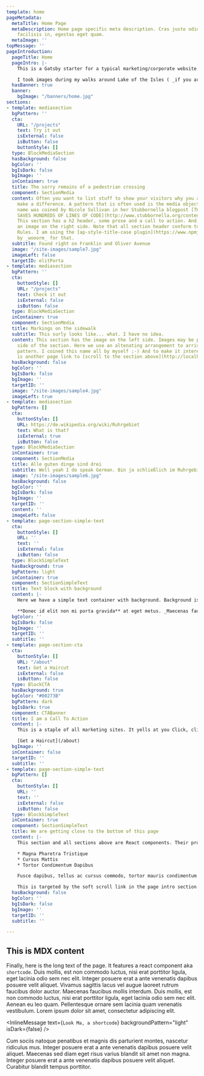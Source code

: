```yaml
---
template: home
pageMetadata:
  metaTitle: Home Page
  metaDescription: Home page specific meta description. Cras justo odio, dapibus ac
    facilisis in, egestas eget quam.
  metaImage: ''
topMessage: ''
pageIntroduction:
  pageTitle: Home
  pageIntro: |-
    This is a Gatsby starter for a typical marketing/corporate website. Content is created with [MDX](https://www.gatsbyjs.org/docs/mdx/). It lets you write JSX embedded inside Markdown. It’s a great combination because it allows you to use Markdown’s terse syntax (such as # Heading) for your content and JSX for more advanced, or reusable components. This page is using several components and then at the bottom there is also some markdown body text.

    I took images during my walks around Lake of the Isles ( _if you are from Minneapolis you know where that is_ ) to provide some interesting visuals. This home page features a simple banner and startes with an introduction that features a somewhat larger font size, well, it is an intro after all. Inside this intro you'll find an [in-page link to a section below. Please click it.](http://localhost:8000/#testTarget). Throughout the site smooth scrolling is implemented with [smooth-scroll](https://github.com/cferdinandi/smooth-scroll) a plugin by _cferdinandi_. I'd have liked to use `scroll-behavior: smooth;` which is browser native but Safari doesn't support it and a couple of polyfills didn't seem to work. Once you start scrolling a back-to-top link will appear in the lower right corner of the page, which will scroll the page back to... wait for it... the top of the page.
  hasBanner: true
  banner:
    bgImage: "/banners/home.jpg"
sections:
- template: mediasection
  bgPattern: ''
  cta:
    URL: "/projects"
    text: Try it out
    isExternal: false
    isButton: false
    buttonStyle: []
  type: BlockMediaSection
  hasBackground: false
  bgColor: ''
  bgIsDark: false
  bgImage: ''
  inContainer: true
  title: The sorry remains of a pedestrian crossing
  component: SectionMedia
  content: Often you want to list stuff to show your visitors why you and your products
    make a difference. A pattern that is often used is the media object pattern. This
    name was coined by Nicole Sullivan in her Stubbornella blogpost [THE MEDIA OBJECT
    SAVES HUNDREDS OF LINES OF CODE](http://www.stubbornella.org/content/2010/06/25/the-media-object-saves-hundreds-of-lines-of-code/).
    This section has a h2 header, some prose and a call to action. And, of course,
    an image on the right side. Note that all section header conform to AP Style Capitalization
    Rules. I am using the [ap-style-title-case plugin](https://www.npmjs.com/package/ap-style-title-case)
    by _wooorm_ for that.
  subtitle: Found right on Franklin and Oliver Avenue
  image: "/site-images/sample7.jpg"
  imageLeft: false
  targetID: elitPorta
- template: mediasection
  bgPattern: ''
  cta:
    buttonStyle: []
    URL: "/projects"
    text: Check it out
    isExternal: false
    isButton: false
  type: BlockMediaSection
  inContainer: true
  component: SectionMedia
  title: Markings on the sidewalk
  subtitle: This surly looks like... what. I have no idea.
  content: This section has the image on the left side. Images may be placed on either
    side of the section. Here we use an altenating arrangement to arrive at a ZigZag
    pattern. I coined this name all by myself ;-) And to make it interesting there
    is another page link to [scroll to the section above](http://localhost:8000/#elitPorta).
  hasBackground: false
  bgColor: ''
  bgIsDark: false
  bgImage: ''
  targetID: ''
  image: "/site-images/sample4.jpg"
  imageLeft: true
- template: mediasection
  bgPattern: []
  cta:
    buttonStyle: []
    URL: https://de.wikipedia.org/wiki/Ruhrgebiet
    text: What is that?
    isExternal: true
    isButton: false
  type: BlockMediaSection
  inContainer: true
  component: SectionMedia
  title: Alle guten dinge sind drei
  subtitle: Well yeah I do speak German. Bin ja schließlich im Ruhrgebiet geboren.
  image: "/site-images/sample6.jpg"
  hasBackground: false
  bgColor: ''
  bgIsDark: false
  bgImage: ''
  targetID: ''
  content: ''
  imageLeft: false
- template: page-section-simple-text
  cta:
    buttonStyle: []
    URL: ''
    text: ''
    isExternal: false
    isButton: false
  type: BlockSimpleText
  hasBackground: true
  bgPattern: light
  inContainer: true
  component: SectionSimpleText
  title: Text block with background
  content: |-
    Here we have a simple text container with background. Background is courtesy of [Gradient Magic](https://www.gradientmagic.com/), a free gallery of fantastic and unique CSS gradients. Since we are using MDX to author content, this content may also include react components. In this website I am using this capability like Wordpress uses Shortcodes. An example is used down a couple of sections.

    **Donec id elit non mi porta gravida** at eget metus. _Maecenas faucibus mollis interdum_. Fusce dapibus, tellus ac cursus commodo, tortor mauris condimentum nibh, ut fermentum massa justo sit amet risus. Maecenas faucibus mollis interdum. Duis mollis, **est non commodo luctus**, nisi erat porttitor ligula, eget lacinia odio sem nec elit.
  bgColor: ''
  bgIsDark: false
  bgImage: ''
  targetID: ''
  subtitle: ''
- template: page-section-cta
  cta:
    buttonStyle: []
    URL: "/about"
    text: Get a Haircut
    isExternal: false
    isButton: false
  type: BlockCTA
  hasBackground: true
  bgColor: "#00273B"
  bgPattern: dark
  bgIsDark: true
  component: CTABanner
  title: I am a Call To Action
  content: |-
    This is a staple of all marketing sites. It yells at you Click, click, click ME. Can't miss this. _This is also an example of a full-width background._

    [Get a Haircut](/about)
  bgImage: ''
  inContainer: false
  targetID: ''
  subtitle: ''
- template: page-section-simple-text
  bgPattern: []
  cta:
    buttonStyle: []
    URL: ''
    text: ''
    isExternal: false
    isButton: false
  type: BlockSimpleText
  inContainer: true
  component: SectionSimpleText
  title: We are getting close to the bottom of this page
  content: |-
    This section and all sections above are React components. Their props are defined in the Frontmatter of this page. This section is the last one of these. Nothing special here, just a text-based section.

    * Magna Pharetra Tristique
    * Cursus Mattis
    * Tortor Condimentum Dapibus

    Fusce dapibus, tellus ac cursus commodo, tortor mauris condimentum nibh, ut fermentum massa justo sit amet risus. Maecenas sed diam eget risus varius blandit sit amet non magna. Fusce dapibus, tellus ac cursus commodo, tortor mauris condimentum nibh, ut fermentum massa justo sit amet risus. Nullam quis risus eget urna mollis ornare vel eu leo. Integer posuere erat a ante venenatis dapibus posuere velit aliquet. Here is an inline target `<div id="testTarget">`.

    This is targeted by the soft scroll link in the page intro section. Fusce dapibus, tellus ac cursus commodo, tortor mauris condimentum nibh, ut fermentum massa justo sit amet risus. Nulla vitae elit libero, a pharetra augue. Curabitur blandit tempus porttitor. Cras justo odio, dapibus ac facilisis in, egestas eget quam. Vivamus sagittis lacus vel augue laoreet rutrum faucibus dolor auctor. Nullam quis risus eget urna mollis ornare vel eu leo.
  hasBackground: false
  bgColor: ''
  bgIsDark: false
  bgImage: ''
  targetID: ''
  subtitle: ''

---
```

## This is MDX content

Finally, here is the long text of the page. It features a react component aka `shortcode`. Duis mollis, est non commodo luctus, nisi erat porttitor ligula, eget lacinia odio sem nec elit. Integer posuere erat a ante venenatis dapibus posuere velit aliquet. Vivamus sagittis lacus vel augue laoreet rutrum faucibus dolor auctor. Maecenas faucibus mollis interdum. Duis mollis, est non commodo luctus, nisi erat porttitor ligula, eget lacinia odio sem nec elit. Aenean eu leo quam. Pellentesque ornare sem lacinia quam venenatis vestibulum. Lorem ipsum dolor sit amet, consectetur adipiscing elit.

<InlineMessage text={`Look Ma, a shortcode`} backgroundPattern="light" isDark={false} />

Cum sociis natoque penatibus et magnis dis parturient montes, nascetur ridiculus mus. Integer posuere erat a ante venenatis dapibus posuere velit aliquet. Maecenas sed diam eget risus varius blandit sit amet non magna. Integer posuere erat a ante venenatis dapibus posuere velit aliquet. Curabitur blandit tempus porttitor.